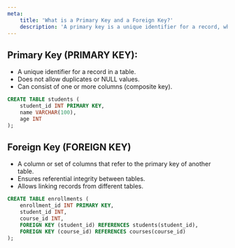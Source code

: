 ```yaml
---
meta:
    title: 'What is a Primary Key and a Foreign Key?'
    description: 'A primary key is a unique identifier for a record, while a foreign key links tables, ensuring data integrity in the database'
---
```


## Primary Key (PRIMARY KEY):

-   A unique identifier for a record in a table.
-   Does not allow duplicates or NULL values.
-   Can consist of one or more columns (composite key).

```sql
CREATE TABLE students (
    student_id INT PRIMARY KEY,
    name VARCHAR(100),
    age INT
);
```

## Foreign Key (FOREIGN KEY)

-   A column or set of columns that refer to the primary key of another table.
-   Ensures referential integrity between tables.
-   Allows linking records from different tables.

```sql
CREATE TABLE enrollments (
    enrollment_id INT PRIMARY KEY,
    student_id INT,
    course_id INT,
    FOREIGN KEY (student_id) REFERENCES students(student_id),
    FOREIGN KEY (course_id) REFERENCES courses(course_id)
);
```
